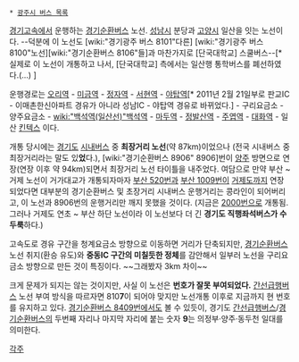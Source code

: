  * [[광주시 버스 목록]]

[[경기고속]]에서 운행하는 [[경기순환버스]] 노선. [[성남시]] 분당과 [[고양시]] 일산을 잇는 노선이다.
--덕분에 이 노선도 [wiki:"경기광주 버스 8101"다른] [wiki:"경기광주 버스 8100"노선][wiki:"경기순환버스 8106"들]과 마찬가지로 [단국대학교] 스쿨버스--[* 실제로 이 노선이 개통하고 나서, [단국대학교] 측에서는 일산행 통학버스를 폐선하였다.(...) ]

운행경로는 [[오리역]] - [[미금역]] - [[정자역]] - [[서현역]] - [[야탑역]][* 2011년 2월 21일부로 판교IC - 이매촌한신아파트 경유가 아니라 성남IC - 야탑역 경유로 바뀌었다.] - 구리요금소 - 양주요금소 - [[wiki:"백석역(일산선)"백석역]] - [[마두역]] -  [[정발산역]] - [[주엽역]] - [[대화역]] - 일산 [[KINTEX|킨텍스]] 이다.

개통 당시에는 [[경기도]] [[시내버스]] 중 '''최장거리 노선'''(약 87km)이었으나 (전국 시내버스 중 최장거리라는 말도 있'''었'''다.), [wiki:"경기순환버스 8906" 8906]번이 [[양주]] 방면으로 연장(연장 이후 약 94km)되면서 최장거리 노선 타이틀을 내주었다. 여담으로 만약 부산 ~ 거제 노선이 거가대교가 개통되자마자 [[부산 버스 520|부산 520번]]과 [[부산 버스 1009|부산 1009]]번이 [[거제도]]까지 연장되었다면 대부분의 경기순환버스 및 초장거리 시내버스 운행거리는 콩라인이 되어버리고, 이 노선과 8906번의 운행거리만 깨지 못했을 것이다. (지금은 [[부산 버스 2000|20]][[거제 버스 2000|00]]번으로 개통됨. 그러나 거제도 연초 ~ 부산 하단 노선이라 이 노선보다 더 긴 '''경기도 직행좌석버스가 수두룩'''하다.)

고속도로 경유 구간을 청계요금소 방향으로 이동하면 거리가 단축되지만, [[경기순환버스]] 노선 취지(환승 유도)와 '''중동IC 구간의 미칠듯한 정체'''를 감안해서 일부러 노선을 구리요금소 방향으로 만든 것이 특징이다. ~~그래봤자 3km 차이~~

크게 문제가 되지는 않는 것이지만, 사실 이 노선은 '''번호가 잘못 부여되었다.''' [[간선급행버스]] 노선 부여 방식을 따르자면 810'''7'''이 되어야 맞지만 노선개통 이후로 지금까지 현 번호를 유지하고 있다. [[경기순환버스 8409]]번에서도 볼 수 있듯이, 경기도 [[간선급행버스]]/[[경기순환버스]]의 두번째 자리나 마지막 자리에 붙는 숫자 '''9'''는 의정부·양주·동두천 일대를 의미한다.

[[각주]]

